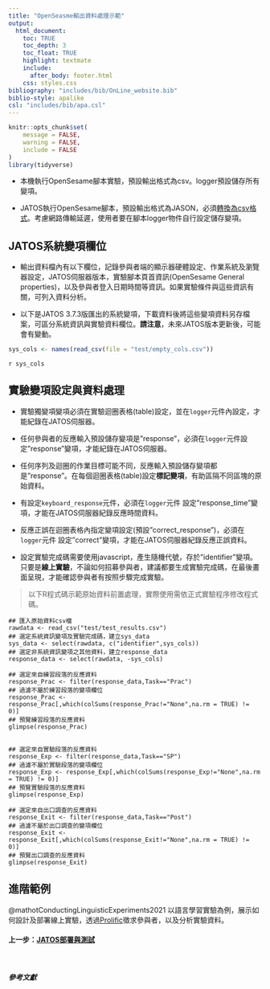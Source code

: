 ```yaml
---
title: "OpenSeasme輸出資料處理示範"
output:
  html_document:
    toc: TRUE
    toc_depth: 3
    toc_float: TRUE
    highlight: textmate
    include:
      after_body: footer.html
    css: styles.css
bibliography: "includes/bib/OnLine_website.bib"
biblio-style: apalike
csl: "includes/bib/apa.csl"
---
```



```r
knitr::opts_chunk$set(
	message = FALSE,
	warning = FALSE,
	include = FALSE
)
library(tidyverse)
```


- 本機執行OpenSesame腳本實驗，預設輸出格式為csv。logger預設儲存所有變項。

- JATOS執行OpenSesame腳本，預設輸出格式為JASON，必須[轉換為csv格式](OS_JATOS.html#OSWeb實驗資料格式轉換)。考慮網路傳輸延遲，使用者要在腳本logger物件自行設定儲存變項。

## JATOS系統變項欄位

- 輸出資料檔內有以下欄位，記錄參與者端的顯示器硬體設定、作業系統及瀏覽器設定，JATOS伺服器版本，實驗腳本頁首資訊(OpenSesame General properties)，以及參與者登入日期時間等資訊。如果實驗條件與這些資訊有關，可列入資料分析。

- 以下是JATOS 3.7.3版匯出的系統變項，下載資料後將這些變項資料另存檔案，可區分系統資訊與實驗資料欄位。**請注意**，未來JATOS版本更新後，可能會有變動。

```r
sys_cols <- names(read_csv(file = "test/empty_cols.csv"))
```

`r sys_cols`


## 實驗變項設定與資料處理

- 實驗獨變項變項必須在實驗迴圈表格(table)設定，並在`logger`元件內設定，才能紀錄在JATOS伺服器。

- 任何參與者的反應輸入預設儲存變項是"response"，必須在`logger`元件設定"response"變項，才能紀錄在JATOS伺服器。

- 任何序列及迴圈的作業目標可能不同，反應輸入預設儲存變項都是"response"。在每個迴圈表格(table)設定**標記變項**，有助區隔不同區塊的原始資料。

- 有設定`keyboard_response`元件，必須在`logger`元件 設定"response_time"變項，才能在JATOS伺服器紀錄反應時間資料。

- 反應正誤在迴圈表格內指定變項設定(預設"correct_response")，必須在`logger`元件 設定"correct"變項，才能在JATOS伺服器紀錄反應正誤資料。

- 設定實驗完成碼需要使用javascript，產生隨機代號，存於"identifier"變項。只要是**線上實驗**，不論如何招募參與者，建議都要生成實驗完成碼，在最後畫面呈現，才能確認參與者有按照步驟完成實驗。

> 以下R程式碼示範原始資料前置處理，實際使用需依正式實驗程序修改程式碼。

<!---
{r preprocessing, echo=TRUE, eval=1, results='hide'}
--->

```
## 匯入原始資料csv檔
rawdata <- read_csv("test/test_results.csv")
## 選定系統資訊變項及實驗完成碼，建立sys_data
sys_data <- select(rawdata, c("identifier",sys_cols))
## 選定非系統資訊變項之其他資料，建立response_data
response_data <- select(rawdata, -sys_cols)

## 選定來自練習段落的反應資料
response_Prac <- filter(response_data,Task=="Prac")
## 過濾不屬於練習段落的變項欄位
response_Prac <- response_Prac[,which(colSums(response_Prac!="None",na.rm = TRUE) != 0)]
## 預覽練習段落的反應資料
glimpse(response_Prac)


## 選定來自實驗段落的反應資料
response_Exp <- filter(response_data,Task=="SP")
## 過濾不屬於實驗段落的變項欄位
response_Exp <- response_Exp[,which(colSums(response_Exp!="None",na.rm = TRUE) != 0)]
## 預覽實驗段落的反應資料
glimpse(response_Exp)

## 選定來自出口調查的反應資料
response_Exit <- filter(response_data,Task=="Post")
## 過濾不屬於出口調查的變項欄位
response_Exit <- response_Exit[,which(colSums(response_Exit!="None",na.rm = TRUE) != 0)]
## 預覽出口調查的反應資料
glimpse(response_Exit)
```

## 進階範例

@mathotConductingLinguisticExperiments2021 以語言學習實驗為例，展示如何設計及部署線上實驗，透過[Prolific](https://www.prolific.co/)徵求參與者，以及分析實驗資料。


#### 上一步：[JATOS部署與測試](OS_JATOS.html)
<br/>

##### 參考文獻
